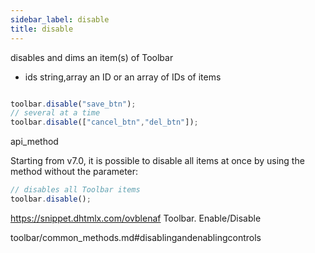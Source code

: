 ```yaml
---
sidebar_label: disable
title: disable
---
```



          


<Short>
 disables and dims an item(s) of Toolbar



</Short>



- ids 		string,array		an ID or an array of IDs of items



~~~js

toolbar.disable("save_btn");
// several at a time
toolbar.disable(["cancel_btn","del_btn"]);


~~~
 api_method

<Descr>

Starting from v7.0, it is possible to disable all items at once by using the method without the parameter:

~~~js
// disables all Toolbar items
toolbar.disable();
~~~


</Descr>


 https://snippet.dhtmlx.com/ovblenaf	Toolbar. Enable/Disable

 toolbar/common_methods.md#disablingandenablingcontrols




